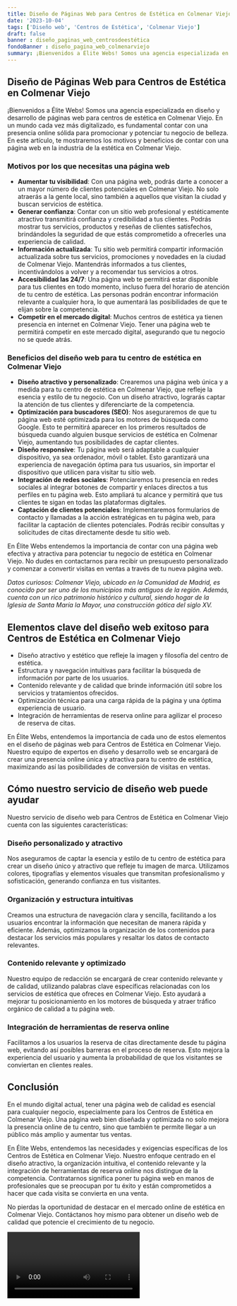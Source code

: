 ```yaml
---
title: Diseño de Páginas Web para Centros de Estética en Colmenar Viejo
date: '2023-10-04'
tags: ['Diseño web', 'Centros de Estética', 'Colmenar Viejo']
draft: false
banner : diseño_paginas_web_centrosdeestética
fondoBanner : diseño_pagina_web_colmenarviejo
summary: ¡Bienvenidos a Élite Webs! Somos una agencia especializada en diseño y desarrollo de páginas web para centros de estética en Colmenar Viejo. En un mundo cada vez más digitalizado, es fundamental contar con una presencia online sólida para promocionar y potenciar tu negocio de belleza. En este artículo, te mostraremos los motivos y beneficios de contar con una página web en la industria de la estética en Colmenar Viejo.
---
```


## Diseño de Páginas Web para Centros de Estética en Colmenar Viejo

¡Bienvenidos a Élite Webs! Somos una agencia especializada en diseño y desarrollo de páginas web para centros de estética en Colmenar Viejo. En un mundo cada vez más digitalizado, es fundamental contar con una presencia online sólida para promocionar y potenciar tu negocio de belleza. En este artículo, te mostraremos los motivos y beneficios de contar con una página web en la industria de la estética en Colmenar Viejo.

### Motivos por los que necesitas una página web

- **Aumentar tu visibilidad**: Con una página web, podrás darte a conocer a un mayor número de clientes potenciales en Colmenar Viejo. No solo atraerás a la gente local, sino también a aquellos que visitan la ciudad y buscan servicios de estética.
- **Generar confianza**: Contar con un sitio web profesional y estéticamente atractivo transmitirá confianza y credibilidad a tus clientes. Podrás mostrar tus servicios, productos y reseñas de clientes satisfechos, brindándoles la seguridad de que estás comprometido a ofrecerles una experiencia de calidad.
- **Información actualizada**: Tu sitio web permitirá compartir información actualizada sobre tus servicios, promociones y novedades en la ciudad de Colmenar Viejo. Mantendrás informados a tus clientes, incentivándolos a volver y a recomendar tus servicios a otros.
- **Accesibilidad las 24/7**: Una página web te permitirá estar disponible para tus clientes en todo momento, incluso fuera del horario de atención de tu centro de estética. Las personas podrán encontrar información relevante a cualquier hora, lo que aumentará las posibilidades de que te elijan sobre la competencia.
- **Competir en el mercado digital**: Muchos centros de estética ya tienen presencia en internet en Colmenar Viejo. Tener una página web te permitirá competir en este mercado digital, asegurando que tu negocio no se quede atrás.

### Beneficios del diseño web para tu centro de estética en Colmenar Viejo

- **Diseño atractivo y personalizado**: Crearemos una página web única y a medida para tu centro de estética en Colmenar Viejo, que refleje la esencia y estilo de tu negocio. Con un diseño atractivo, lograrás captar la atención de tus clientes y diferenciarte de la competencia.
- **Optimización para buscadores (SEO)**: Nos aseguraremos de que tu página web esté optimizada para los motores de búsqueda como Google. Esto te permitirá aparecer en los primeros resultados de búsqueda cuando alguien busque servicios de estética en Colmenar Viejo, aumentando tus posibilidades de captar clientes.
- **Diseño responsive**: Tu página web será adaptable a cualquier dispositivo, ya sea ordenador, móvil o tablet. Esto garantizará una experiencia de navegación óptima para tus usuarios, sin importar el dispositivo que utilicen para visitar tu sitio web.
- **Integración de redes sociales**: Potenciaremos tu presencia en redes sociales al integrar botones de compartir y enlaces directos a tus perfiles en tu página web. Esto ampliará tu alcance y permitirá que tus clientes te sigan en todas las plataformas digitales.
- **Captación de clientes potenciales**: Implementaremos formularios de contacto y llamadas a la acción estratégicas en tu página web, para facilitar la captación de clientes potenciales. Podrás recibir consultas y solicitudes de citas directamente desde tu sitio web.

En Élite Webs entendemos la importancia de contar con una página web efectiva y atractiva para potenciar tu negocio de estética en Colmenar Viejo. No dudes en contactarnos para recibir un presupuesto personalizado y comenzar a convertir visitas en ventas a través de tu nueva página web.

*Datos curiosos: Colmenar Viejo, ubicado en la Comunidad de Madrid, es conocido por ser uno de los municipios más antiguos de la región. Además, cuenta con un rico patrimonio histórico y cultural, siendo hogar de la Iglesia de Santa María la Mayor, una construcción gótica del siglo XV.*

<GifSeo />

<Cta />

## Elementos clave del diseño web exitoso para Centros de Estética en Colmenar Viejo

- Diseño atractivo y estético que refleje la imagen y filosofía del centro de estética.
- Estructura y navegación intuitivas para facilitar la búsqueda de información por parte de los usuarios.
- Contenido relevante y de calidad que brinde información útil sobre los servicios y tratamientos ofrecidos.
- Optimización técnica para una carga rápida de la página y una óptima experiencia de usuario.
- Integración de herramientas de reserva online para agilizar el proceso de reserva de citas.

En Élite Webs, entendemos la importancia de cada uno de estos elementos en el diseño de páginas web para Centros de Estética en Colmenar Viejo. Nuestro equipo de expertos en diseño y desarrollo web se encargará de crear una presencia online única y atractiva para tu centro de estética, maximizando así las posibilidades de conversión de visitas en ventas.

## Cómo nuestro servicio de diseño web puede ayudar

Nuestro servicio de diseño web para Centros de Estética en Colmenar Viejo cuenta con las siguientes características:

### Diseño personalizado y atractivo
Nos aseguramos de captar la esencia y estilo de tu centro de estética para crear un diseño único y atractivo que refleje tu imagen de marca. Utilizamos colores, tipografías y elementos visuales que transmitan profesionalismo y sofisticación, generando confianza en tus visitantes.

### Organización y estructura intuitivas
Creamos una estructura de navegación clara y sencilla, facilitando a los usuarios encontrar la información que necesitan de manera rápida y eficiente. Además, optimizamos la organización de los contenidos para destacar los servicios más populares y resaltar los datos de contacto relevantes.

### Contenido relevante y optimizado
Nuestro equipo de redacción se encargará de crear contenido relevante y de calidad, utilizando palabras clave específicas relacionadas con los servicios de estética que ofreces en Colmenar Viejo. Esto ayudará a mejorar tu posicionamiento en los motores de búsqueda y atraer tráfico orgánico de calidad a tu página web.

### Integración de herramientas de reserva online
Facilitamos a los usuarios la reserva de citas directamente desde tu página web, evitando así posibles barreras en el proceso de reserva. Esto mejora la experiencia del usuario y aumenta la probabilidad de que los visitantes se conviertan en clientes reales.

## Conclusión

En el mundo digital actual, tener una página web de calidad es esencial para cualquier negocio, especialmente para los Centros de Estética en Colmenar Viejo. Una página web bien diseñada y optimizada no solo mejora la presencia online de tu centro, sino que también te permite llegar a un público más amplio y aumentar tus ventas.

En Élite Webs, entendemos las necesidades y exigencias específicas de los Centros de Estética en Colmenar Viejo. Nuestro enfoque centrado en el diseño atractivo, la organización intuitiva, el contenido relevante y la integración de herramientas de reserva online nos distingue de la competencia. Contratarnos significa poner tu página web en manos de profesionales que se preocupan por tu éxito y están comprometidos a hacer que cada visita se convierta en una venta.

No pierdas la oportunidad de destacar en el mercado online de estética en Colmenar Viejo. Contáctanos hoy mismo para obtener un diseño web de calidad que potencie el crecimiento de tu negocio.

<Video />

<CtaBot job='Centros de Estética' city='Colmenar Viejo'/>

<Gmaps query='Colmenar Viejo+españa+maps' />